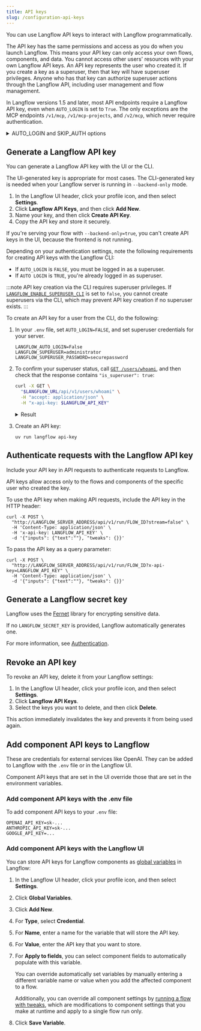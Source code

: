 ```yaml
---
title: API keys
slug: /configuration-api-keys
---
```



You can use Langflow API keys to interact with Langflow programmatically.

The API key has the same permissions and access as you do when you launch Langflow. This means your API key can only access your own flows, components, and data. You cannot access other users' resources with your own Langflow API keys.
An API key represents the user who created it. If you create a key as a superuser, then that key will have superuser privileges.
Anyone who has that key can authorize superuser actions through the Langflow API, including user management and flow management.

In Langflow versions 1.5 and later, most API endpoints require a Langflow API key, even when `AUTO_LOGIN` is set to `True`.
The only exceptions are the MCP endpoints `/v1/mcp`, `/v1/mcp-projects`, and `/v2/mcp`, which never require authentication.

<details>
<summary>AUTO_LOGIN and SKIP_AUTH options</summary>

In Langflow versions earlier than 1.5, if `LANGFLOW_AUTO_LOGIN=true`, then Langflow automatically logs users in as a superuser without requiring authentication.
In this case, API requests don't require a Langflow API key.

In Langflow version 1.5, you can set `LANGFLOW_SKIP_AUTH_AUTO_LOGIN=true` and `LANGFLOW_AUTO_LOGIN=true` to skip authentication for API requests.
However, the `LANGFLOW_SKIP_AUTH_AUTO_LOGIN` option will be removed in a future release.
</details>

## Generate a Langflow API key

You can generate a Langflow API key with the UI or the CLI.

The UI-generated key is appropriate for most cases. The CLI-generated key is needed when your Langflow server is running in `--backend-only` mode.

<Tabs>
<TabItem value="Langflow UI" label="Langflow UI" default>

1. In the Langflow UI header, click your profile icon, and then select **Settings**.
2. Click **Langflow API Keys**, and then click **Add New**.
3. Name your key, and then click **Create API Key**.
4. Copy the API key and store it securely.

</TabItem>
<TabItem value="Langflow CLI" label="Langflow CLI">

If you're serving your flow with `--backend-only=true`, you can't create API keys in the UI, because the frontend is not running.

Depending on your authentication settings, note the following requirements for creating API keys with the Langflow CLI:

* If `AUTO_LOGIN` is `FALSE`, you must be logged in as a superuser.
* If `AUTO LOGIN` is `TRUE`, you're already logged in as superuser.

:::note
API key creation via the CLI requires superuser privileges. If [`LANGFLOW_ENABLE_SUPERUSER_CLI`](./environment-variables.mdx#LANGFLOW_ENABLE_SUPERUSER_CLI) is set to `false`, you cannot create superusers via the CLI, which may prevent API key creation if no superuser exists.
:::

To create an API key for a user from the CLI, do the following:

1. In your `.env` file, set `AUTO_LOGIN=FALSE`, and set superuser credentials for your server.

    ```text
    LANGFLOW_AUTO_LOGIN=False
    LANGFLOW_SUPERUSER=administrator
    LANGFLOW_SUPERUSER_PASSWORD=securepassword
    ```

2. To confirm your superuser status, call [`GET /users/whoami`](/api-users#get-current-user), and then check that the response contains `"is_superuser": true`:

    ```bash
    curl -X GET \
      "$LANGFLOW_URL/api/v1/users/whoami" \
      -H "accept: application/json" \
      -H "x-api-key: $LANGFLOW_API_KEY"
    ```

    <details>
    <summary>Result</summary>

    ```json
    {
      "id": "07e5b864-e367-4f52-b647-a48035ae7e5e",
      "username": "langflow",
      "profile_image": null,
      "store_api_key": null,
      "is_active": true,
      "is_superuser": true,
      "create_at": "2025-05-08T17:59:07.855965",
      "updated_at": "2025-05-29T15:06:56.157860",
      "last_login_at": "2025-05-29T15:06:56.157016",
    }
    ```

    </details>

3. Create an API key:

    ```shell
    uv run langflow api-key
    ```

</TabItem>
</Tabs>

## Authenticate requests with the Langflow API key

Include your API key in API requests to authenticate requests to Langflow.

API keys allow access only to the flows and components of the specific user who created the key.

<Tabs>
<TabItem value="header" label="HTTP header" default>

To use the API key when making API requests, include the API key in the HTTP header:

```shell
curl -X POST \
  "http://LANGFLOW_SERVER_ADDRESS/api/v1/run/FLOW_ID?stream=false" \
  -H 'Content-Type: application/json' \
  -H 'x-api-key: LANGFLOW_API_KEY' \
  -d '{"inputs": {"text":""}, "tweaks": {}}'
```

</TabItem>
<TabItem value="query" label="Query parameter">

To pass the API key as a query parameter:

```shell
curl -X POST \
  "http://LANGFLOW_SERVER_ADDRESS/api/v1/run/FLOW_ID?x-api-key=LANGFLOW_API_KEY" \
  -H 'Content-Type: application/json' \
  -d '{"inputs": {"text":""}, "tweaks": {}}'
```

</TabItem>
</Tabs>

## Generate a Langflow secret key

Langflow uses the [Fernet](https://pypi.org/project/cryptography/) library for encrypting sensitive data.

If no `LANGFLOW_SECRET_KEY` is provided, Langflow automatically generates one.

For more information, see [Authentication](/configuration-authentication#langflow_secret_key).

## Revoke an API key

To revoke an API key, delete it from your Langflow settings:

1. In the Langflow UI header, click your profile icon, and then select **Settings**.
2. Click **Langflow API Keys**.
3. Select the keys you want to delete, and then click <Icon name="Trash2" aria-hidden="true"/> **Delete**.

This action immediately invalidates the key and prevents it from being used again.

## Add component API keys to Langflow

These are credentials for external services like OpenAI. They can be added to Langflow with the `.env` file or in the Langflow UI.

Component API keys that are set in the UI override those that are set in the environment variables.

### Add component API keys with the .env file

To add component API keys to your `.env` file:

```text
OPENAI_API_KEY=sk-...
ANTHROPIC_API_KEY=sk-...
GOOGLE_API_KEY=...
```

### Add component API keys with the Langflow UI

You can store API keys for Langflow components as [global variables](/configuration-global-variables) in Langflow:

1. In the Langflow UI header, click your profile icon, and then select **Settings**.
2. Click **Global Variables**.
3. Click **Add New**.
4. For **Type**, select **Credential**.
5. For **Name**, enter a name for the variable that will store the API key.
6. For **Value**, enter the API key that you want to store.
7. For **Apply to fields**, you can select component fields to automatically populate with this variable.

    You can override automatically set variables by manually entering a different variable name or value when you add the affected component to a flow.

    Additionally, you can override all component settings by [running a flow with tweaks](/concepts-publish#input-schema), which are modifications to component settings that you make at runtime and apply to a single flow run only.

8. Click **Save Variable**.
